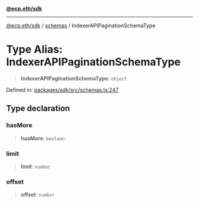 [**@ecp.eth/sdk**](/sdk-reference/index.mdx)

***

[@ecp.eth/sdk](/sdk-reference/index.mdx) / [schemas](/sdk-reference/schemas/index.mdx) / IndexerAPIPaginationSchemaType

# Type Alias: IndexerAPIPaginationSchemaType

> **IndexerAPIPaginationSchemaType**: `object`

Defined in: [packages/sdk/src/schemas.ts:247](https://github.com/ecp-eth/comments-monorepo/blob/main/packages/sdk/src/schemas.ts#L247)

## Type declaration

### hasMore

> **hasMore**: `boolean`

### limit

> **limit**: `number`

### offset

> **offset**: `number`
